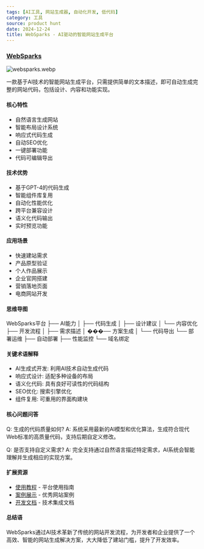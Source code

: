 ```yaml
---
tags: [AI工具, 网站生成器, 自动化开发, 低代码]
category: 工具
source: product hunt
date: 2024-12-24
title: WebSparks - AI驱动的智能网站生成平台
---
```


### [WebSparks](https://websparks.ai/)

![websparks.webp](https://img.mengpeng.tech/i/2024/12/24/676a4cf0288f4.webp)

一款基于AI技术的智能网站生成平台，只需提供简单的文本描述，即可自动生成完整的网站代码，包括设计、内容和功能实现。

#### 核心特性
- 自然语言生成网站
- 智能布局设计系统
- 响应式代码生成
- 自动SEO优化
- 一键部署功能
- 代码可编辑导出

#### 技术优势
- 基于GPT-4的代码生成
- 智能组件库复用
- 自动化性能优化
- 跨平台兼容设计
- 语义化代码输出
- 实时预览功能

#### 应用场景
- 快速建站需求
- 产品原型验证
- 个人作品展示
- 企业官网搭建
- 营销落地页面
- 电商网站开发

#### 思维导图
WebSparks平台
├── AI能力
│   ├── 代码生成
│   ├── 设计建议
│   └── 内容优化
├── 开发流程
│   ├── 需求描述
│   ���── 方案生成
│   └── 代码导出
└── 部署运维
    ├── 自动部署
    ├── 性能监控
    └── 域名绑定

#### 关键术语解释
- AI生成式开发: 利用AI技术自动生成代码
- 响应式设计: 适配多种设备的布局
- 语义化代码: 具有良好可读性的代码结构
- SEO优化: 搜索引擎优化
- 组件复用: 可重用的界面构建块

#### 核心问题问答
Q: 生成的代码质量如何?
A: 系统采用最新的AI模型和优化算法，生成符合现代Web标准的高质量代码，支持后期自定义修改。

Q: 是否支持自定义需求?
A: 完全支持通过自然语言描述特定需求，AI系统会智能理解并生成相应的实现方案。

#### 扩展资源
- [使用教程](https://websparks.ai/docs) - 平台使用指南
- [案例展示](https://websparks.ai/showcase) - 优秀网站案例
- [开发文档](https://websparks.ai/developers) - 技术集成文档

#### 总结语
WebSparks通过AI技术革新了传统的网站开发流程，为开发者和企业提供了一个高效、智能的网站生成解决方案，大大降低了建站门槛，提升了开发效率。 